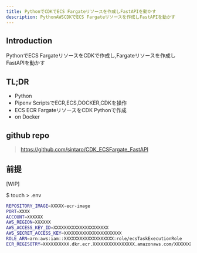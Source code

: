 ```yaml
---
title: PythonでCDKでECS Fargateリソースを作成しFastAPIを動かす
description: PythonAWSCDKでECS Fargateリソースを作成しFastAPIを動かす
---
```


## Introduction

PythonでECS FargateリソースをCDKで作成し,Fargateリソースを作成しFastAPIを動かす

## TL;DR
- Python
- Pipenv ScriptsでECR,ECS,DOCKER,CDKを操作
- ECS ECR FargateリソースをCDK Pythonで作成
- on Docker

## github repo

> https://github.com/sintaro/CDK_ECSFargate_FastAPI


## 前提
[WIP]
<!-- 事前にcdkをインストール済み

```sh title=cdkのインストール
$ npm install -g aws-cdk
``` -->

$ touch > .env

```sh title=.envに記載
REPOSITORY_IMAGE=XXXXX-ecr-image
PORT=XXXX
ACCOUNT=XXXXXX
AWS_REGION=XXXXXX
AWS_ACCESS_KEY_ID=XXXXXXXXXXXXXXXXXXXXX
AWS_SECRET_ACCESS_KEY=XXXXXXXXXXXXXXXXXXXXXX
ROLE_ARN=arn:aws:iam::XXXXXXXXXXXXXXXXXXX:role/ecsTaskExecutionRole
ECR_REGISOTRY=XXXXXXXXXX.dkr.ecr.XXXXXXXXXXXXXXXX.amazonaws.com/XXXXXXXXXXXXXXXX:latest
```